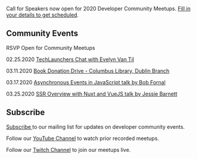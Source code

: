 
<Card>

<Text my={20}>Call for Speakers now open for 2020 Developer Community Meetups. <a href="https://forms.gle/25rCPEE6WwsjMQSs7" target="_blank" rel="noopener noreferrer">Fill in your details to get scheduled</a>.</Text>

## Community Events

RSVP Open for Community Meetups 

<Text my={20}>02.25.2020  <a href="https://www.eventbrite.com/e/javascript-and-friends-techlaunchers-online-meetup-tickets-94224683565" target="_blank" rel="noopener noreferrer">TechLaunchers Chat with Evelyn Van Til</a></Text>

<Text my={20}>03.11.2020  <a href="https://www.linkedin.com/posts/javascript-and-friends_columbus-ohio-technical-activity-6636372060631257088-T-WT" target="_blank" rel="noopener noreferrer">Book Donation Drive - Columbus Library, Dublin Branch</a></Text>

<Text my={20}>03.17.2020  <a href="https://www.eventbrite.com/e/javascript-and-friends-online-meetup-tickets-96032314237" target="_blank" rel="noopener noreferrer">Asynchronous Events in JavaScript talk by Bob Fornal</a></Text>

<Text my={20}>03.25.2020  <a href="https://www.eventbrite.com/e/javascript-and-friends-vuejs-online-meetup-tickets-96033230979" target="_blank" rel="noopener noreferrer">SSR Overview with Nuxt and VueJS talk by Jessie Barnett</a></Text>

## Subscribe

<a href="http://eepurl.com/gubqeb" target="_blank">Subscribe </a>to our mailing list for updates on developer community events. 

Follow our <a href="https://www.youtube.com/channel/UCz4LNOw6U7ncyOSx73u_YMQ/videos?view_as=subscriber" target="_blank">YouTube Channel</a> to watch prior recorded meetups.

Follow our <a href="https://www.twitch.tv/javascriptandfriends/" target="_blank">Twitch Channel</a> to join our meetups live.


</Card>
